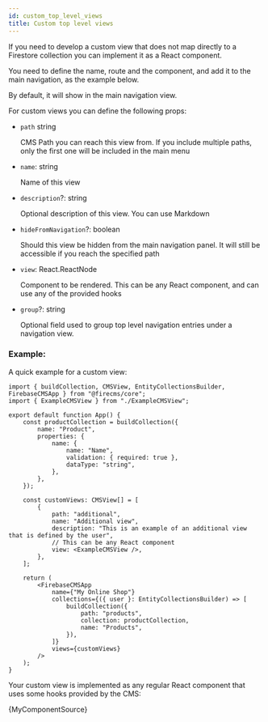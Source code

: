 ```yaml
---
id: custom_top_level_views
title: Custom top level views
---
```


If you need to develop a custom view that does not map directly to a Firestore
collection you can implement it as a React component.

You need to define the name, route and the component, and add it to the main
navigation, as the example below.

By default, it will show in the main navigation view.

For custom views you can define the following props:

- `path` string

    CMS Path you can reach this view from.
    If you include multiple paths, only the first one will be included in the
    main menu

- `name`: string

    Name of this view

- `description`?: string

    Optional description of this view. You can use Markdown

- `hideFromNavigation`?: boolean

    Should this view be hidden from the main navigation panel.
    It will still be accessible if you reach the specified path

- `view`: React.ReactNode

    Component to be rendered. This can be any React component, and can use any
    of the provided hooks

- `group`?: string

    Optional field used to group top level navigation entries under a
    navigation view.

### Example:

A quick example for a custom view:

```tsx
import { buildCollection, CMSView, EntityCollectionsBuilder, FirebaseCMSApp } from "@firecms/core";
import { ExampleCMSView } from "./ExampleCMSView";

export default function App() {
    const productCollection = buildCollection({
        name: "Product",
        properties: {
            name: {
                name: "Name",
                validation: { required: true },
                dataType: "string",
            },
        },
    });

    const customViews: CMSView[] = [
        {
            path: "additional",
            name: "Additional view",
            description: "This is an example of an additional view that is defined by the user",
            // This can be any React component
            view: <ExampleCMSView />,
        },
    ];

    return (
        <FirebaseCMSApp
            name={"My Online Shop"}
            collections={({ user }: EntityCollectionsBuilder) => [
                buildCollection({
                    path: "products",
                    collection: productCollection,
                    name: "Products",
                }),
            ]}
            views={customViews}
        />
    );
}
```

Your custom view is implemented as any regular React component that uses
some hooks provided by the CMS:


<CodeBlock language="tsx">{MyComponentSource}</CodeBlock>
